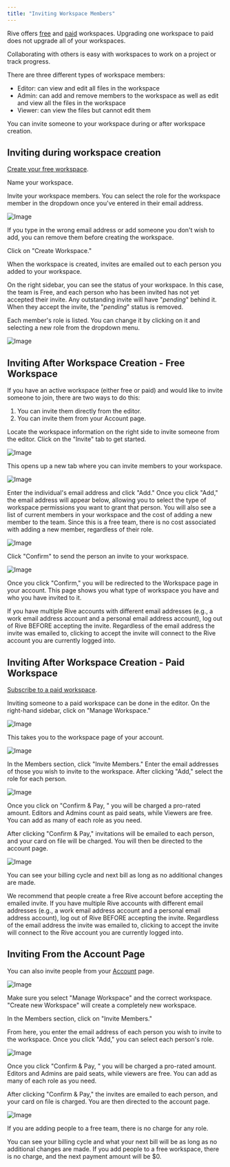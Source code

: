 ```yaml
---
title: "Inviting Workspace Members"
---
```


Rive offers [free](./creating-a-workspace#free-workspace) and [paid](./creating-a-workspace#paid-workspace) workspaces. Upgrading one workspace to paid does not upgrade all of your workspaces. 

Collaborating with others is easy with workspaces to work on a project or track progress.

There are three different types of workspace members:

- Editor: can view and edit all files in the workspace
- Admin: can add and remove members to the workspace as well as edit and view all the files in the workspace
- Viewer: can view the files but cannot edit them

You can invite someone to your workspace during or after workspace creation.

## Inviting during workspace creation

[Create your free workspace](./creating-a-workspace#free-workspace).

Name your workspace.

Invite your workspace members. You can select the role for the workspace member in the dropdown once you've entered in their email address.

![Image](/images/account-admin/workspaces/65ef5559-5639-4bc3-ac9e-7c32a9578337.webp)

If you type in the wrong email address or add someone you don't wish to add, you can remove them before creating the workspace.

Click on "Create Workspace."

When the workspace is created, invites are emailed out to each person you added to your workspace.

On the right sidebar, you can see the status of your workspace. In this case, the team is Free, and each person who has been invited has not yet accepted their invite. Any outstanding invite will have "_pending_" behind it. When they accept the invite, the "_pending_" status is removed.

Each member's role is listed. You can change it by clicking on it and selecting a new role from the dropdown menu.

![Image](/images/account-admin/workspaces/00a034ae-f139-497d-86be-7f29b8dd24ee.webp)

## Inviting After Workspace Creation - Free Workspace

If you have an active workspace (either free or paid) and would like to invite someone to join, there are two ways to do this:

1. You can invite them directly from the editor.
2. You can invite them from your Account page.

Locate the workspace information on the right side to invite someone from the editor. Click on the "Invite" tab to get started.

![Image](/images/account-admin/workspaces/464b3330-2ccd-4a76-a191-cd88379b1764.webp)

This opens up a new tab where you can invite members to your workspace.

![Image](/images/account-admin/workspaces/6903542f-db19-4397-8892-bdf2e03fa3c6.webp)

Enter the individual's email address and click "Add." Once you click "Add," the email address will appear below, allowing you to select the type of workspace permissions you want to grant that person. You will also see a list of current members in your workspace and the cost of adding a new member to the team. Since this is a free team, there is no cost associated with adding a new member, regardless of their role.

![Image](/images/account-admin/workspaces/7de9b1b6-c7ea-418c-95d4-7a47e500e04c.webp)

Click "Confirm" to send the person an invite to your workspace.

![Image](/images/account-admin/workspaces/084e8da4-6606-4a09-ac93-8ea4906b4eb7.webp)

Once you click "Confirm," you will be redirected to the Workspace page in your account. This page shows you what type of workspace you have and who you have invited to it.

<Info>
  If you have multiple Rive accounts with different email addresses (e.g., a work email address account and a personal email address account), log out of Rive BEFORE accepting the invite. Regardless of the email address the invite was emailed to, clicking to accept the invite will connect to the Rive account you are currently logged into.
</Info>

## Inviting After Workspace Creation - Paid Workspace

[Subscribe to a paid workspace](./creating-a-workspace#paid-workspace).

Inviting someone to a paid workspace can be done in the editor. On the right-hand sidebar, click on "Manage Workspace."

![Image](/images/account-admin/workspaces/1707e1d9-6340-4e72-a4a3-fddb8f970181.webp)

This takes you to the workspace page of your account.

![Image](/images/account-admin/workspaces/b6772a34-3d96-461f-a0e8-96cd31b557ca.webp)

In the Members section, click "Invite Members." Enter the email addresses of those you wish to invite to the workspace. After clicking "Add," select the role for each person.

![Image](/images/account-admin/workspaces/18a44016-0add-42be-a4bb-d6d7c70b5564.webp)

Once you click on "Confirm & Pay, " you will be charged a pro-rated amount. Editors and Admins count as paid seats, while Viewers are free. You can add as many of each role as you need.

After clicking "Confirm & Pay," invitations will be emailed to each person, and your card on file will be charged. You will then be directed to the account page.

![Image](/images/account-admin/workspaces/b9e2a18a-ac91-4f88-9111-83b343d9a6cf.webp)

You can see your billing cycle and next bill as long as no additional changes are made.

<Info>
  We recommend that people create a free Rive account before accepting the emailed invite. If you have multiple Rive accounts with different email addresses (e.g., a work email address account and a personal email address account), log out of Rive BEFORE accepting the invite. Regardless of the email address the invite was emailed to, clicking to accept the invite will connect to the Rive account you are currently logged into.
</Info>

## Inviting From the Account Page

You can also invite people from your [Account](http://rive.app/account/) page.

![Image](/images/account-admin/workspaces/6cf86406-4c75-4f30-9dfb-6b61d3130565.webp)

<Info>
  Make sure you select "Manage Workspace" and the correct workspace. "Create new Workspace" will create a completely new workspace.
</Info>

In the Members section, click on "Invite Members."

From here, you enter the email address of each person you wish to invite to the workspace. Once you click "Add," you can select each person's role.

![Image](/images/account-admin/workspaces/856eb4df-6623-4fa8-817d-0d5e072e9465.webp)

Once you click "Confirm & Pay, " you will be charged a pro-rated amount. Editors and Admins are paid seats, while viewers are free. You can add as many of each role as you need.

After clicking "Confirm & Pay," the invites are emailed to each person, and your card on file is charged. You are then directed to the account page.

![Image](/images/account-admin/workspaces/d6940677-b9a1-4213-b443-6cd827537bc4.webp)

If you are adding people to a free team, there is no charge for any role.

You can see your billing cycle and what your next bill will be as long as no additional changes are made. If you add people to a free workspace, there is no charge, and the next payment amount will be \$0.
